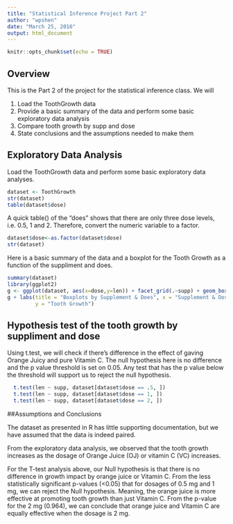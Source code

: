 ```yaml
---
title: "Statistical Inference Project Part 2"
author: "wpshen"
date: "March 25, 2016"
output: html_document
---
```


```r
knitr::opts_chunk$set(echo = TRUE)
```

## Overview
This is the Part 2 of the project for the statistical inference class. We will 

1. Load the ToothGrowth data
2. Provide a basic summary of the data and perform some basic exploratory data analysis
3. Compare tooth growth by supp and dose
4. State conclusions and the assumptions needed to make them

## Exploratory Data Analysis

Load the ToothGrowth data and perform some basic exploratory data analyses.
```r
dataset <- ToothGrowth
str(dataset)
table(dataset$dose)
```

A quick table() of the "does" shows that there are only three dose levels, i.e. 0.5, 1 and 2. Therefore, convert the numeric variable to a factor.

```r
dataset$dose<-as.factor(dataset$dose)
str(dataset)
```

Here is a basic summary of the data and a boxplot for the Tooth Growth as a function of the suppliment and does.
```r
summary(dataset)
library(ggplot2)
g <- ggplot(dataset, aes(x=dose,y=len)) + facet_grid(.~supp) + geom_boxplot()
g + labs(title = "Boxplots by Supplement & Does", x = "Supplement & Dose",
         y = "Tooth Growth")

```

## Hypothesis test of the tooth growth by suppliment and dose

Using t.test, we will check if there's difference in the effect of gaving Orange Juicy and pure Vitamin C. The null hypothesis here is no difference and the p value threshold is set on 0.05. Any test that has the p value below the threshold will support us to reject the null hypothesis.

```r
  t.test(len ~ supp, dataset[dataset$dose == .5, ]) 
  t.test(len ~ supp, dataset[dataset$dose == 1, ]) 
  t.test(len ~ supp, dataset[dataset$dose == 2, ]) 

```

##Assumptions and Conclusions

The dataset as presented in R has little supporting documentation, but we have assumed that the data is indeed paired.

From the exploratory data analysis, we observed that the tooth growth increases as the dosage of Orange Juice (OJ) or vitamin C (VC) increases.

For the T-test analysis above, our Null hypothesis is that there is no difference in growth impact by orange juice or Vitamin C. From the less statistically significant p-values (<0.05) that for dosages of 0.5 mg and 1 mg, we can reject the Null hypothesis. Meaning, the orange juice is more effective at promoting tooth growth than just Vitamin C. From the p-value for the 2 mg (0.964), we can conclude that orange juice and Vitamin C are equally effective when the dosage is 2 mg.
